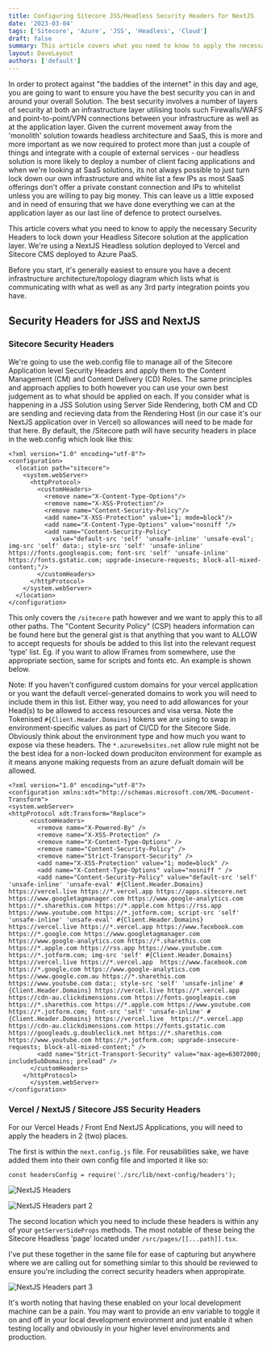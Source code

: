 ```yaml
---
title: Configuring Sitecore JSS/Headless Security Headers for NextJS
date: '2023-03-04'
tags: ['Sitecore', 'Azure', 'JSS', 'Headless', 'Cloud']
draft: false
summary: This article covers what you need to know to apply the necessary Security Headers to lock down your Headless Sitecore solution at the application layer. We're using a NextJS Headless solution deployed to Vercel and Sitecore CMS deployed to Azure PaaS.
layout: DaveLayout
authors: ['default']
---
```


In order to protect against "the baddies of the internet" in this day and age, you are going to want to ensure you have the best security you can in and around your overall Solution. The best security involves a number of layers of security at both an infrastructure layer utilising tools such Firewalls/WAFS and point-to-point/VPN connections between your infrastructure as well as at the application layer. Given the current movement away from the 'monolith' solution towards headless architecture and SaaS, this is more and more important as we now required to protect more than just a couple of things and  integrate with a couple of external services - our headless solution is more likely to deploy a number of client facing applications and when we're looking at SaaS solutions, its not always possible to just turn lock down our own infrastructure and white list a few IPs as most SaaS offerings don't offer a private constant connection and IPs to whitelist unless you are willing to pay big money. This can leave us a little exposed and in need of ensuring that we have done everything we can at the application layer as our last line of defence to protect ourselves.

This article covers what you need to know to apply the necessary Security Headers to lock down your Headless Sitecore solution at the application layer. We're using a NextJS Headless solution deployed to Vercel and Sitecore CMS deployed to Azure PaaS.

Before you start, it's generally easiest to ensure you have a decent infrastructure architecture/topology diagram which lists what is communicating with what as well as any 3rd party integration points you have.


## Security Headers for JSS and NextJS

### Sitecore Security Headers

We're going to use the web.config file to manage all of the Sitecore Application level Security Headers and apply them to the Content Management (CM) and Content Delivery (CD) Roles. The same principles and approach applies to both however you can use your own best judgement as to what should be applied on each. If you consider what is happening in a JSS Solution using Server Side Rendering, both CM and CD are sending and recieving data from the Rendering Host (in our case it's our NextJS application over in Vercel) so allowances will need to be made for that here.
By default, the /Sitecore path will have security headers in place in the web.config which look like this:

```
<?xml version="1.0" encoding="utf-8"?>
<configuration>
  <location path="sitecore">
    <system.webServer>
      <httpProtocol>
        <customHeaders>
          <remove name="X-Content-Type-Options"/>
          <remove name="X-XSS-Protection"/>
          <remove name="Content-Security-Policy"/>
          <add name="X-XSS-Protection" value="1; mode=block"/>
          <add name="X-Content-Type-Options" value="nosniff "/>
          <add name="Content-Security-Policy"
            value="default-src 'self' 'unsafe-inline' 'unsafe-eval'; img-src 'self' data:; style-src 'self' 'unsafe-inline' https://fonts.googleapis.com; font-src 'self' 'unsafe-inline' https://fonts.gstatic.com; upgrade-insecure-requests; block-all-mixed-content;"/>
        </customHeaders>
      </httpProtocol>
    </system.webServer>
  </location>
</configuration>
```

This only covers the `/sitecore` path however and we want to apply this to all other paths. The "Content Security Policy" (CSP) headers information can be found here but the general gist is that anything that you want to ALLOW to accept requests for shouls be added to this list into the relevant request 'type' list. Eg. if you want to allow IFrames from somewhere, use the appropriate section, same for scripts and fonts etc. An example is shown below.

Note: If you haven't configured custom domains for your vercel application or you want the default vercel-generated domains to work you will need to include them in this list. Either way, you need to add allowances for your Head(s) to be allowed to access resources and visa versa. Note the Tokenised `#{Client.Header.Domains}` tokens we are using to swap in environment-specific values as part of CI/CD for the Sitecore Side. Obviously think about the environment type and how much you want to expose via these headers. The `*.azurewebsites.net` allow rule might not be the best idea for a non-locked down produciton environment for example as it means anyone making requests from an azure defualt domain will be allowed.

```
<?xml version="1.0" encoding="utf-8"?>
<configuration xmlns:xdt="http://schemas.microsoft.com/XML-Document-Transform">
<system.webServer>
<httpProtocol xdt:Transform="Replace">
      <customHeaders>
        <remove name="X-Powered-By" />
        <remove name="X-XSS-Protection" />
        <remove name="X-Content-Type-Options" />
        <remove name="Content-Security-Policy" />
        <remove name="Strict-Transport-Security" />
        <add name="X-XSS-Protection" value="1; mode=block" />
        <add name="X-Content-Type-Options" value="nosniff " />
        <add name="Content-Security-Policy" value="default-src 'self' 'unsafe-inline' 'unsafe-eval' #{Client.Header.Domains} https://vercel.live https://*.vercel.app https://apps.sitecore.net https://www.googletagmanager.com https://www.google-analytics.com https://*.sharethis.com https://*.apple.com https://rss.app https://www.youtube.com https://*.jotform.com; script-src 'self' 'unsafe-inline' 'unsafe-eval' #{Client.Header.Domains} https://vercel.live https://*.vercel.app https://www.facebook.com https://*.google.com https://www.googletagmanager.com https://www.google-analytics.com https://*.sharethis.com https://*.apple.com https://rss.app https://www.youtube.com https://*.jotform.com; img-src 'self' #{Client.Header.Domains} https://vercel.live https://*.vercel.app  https://www.facebook.com https://*.google.com https://www.google-analytics.com https://www.google.com.au https://*.sharethis.com https://www.youtube.com data:; style-src 'self' 'unsafe-inline' #{Client.Header.Domains} https://vercel.live https://*.vercel.app https://cdn-au.clickdimensions.com https://fonts.googleapis.com https://*.sharethis.com https://*.apple.com https://www.youtube.com https://*.jotform.com; font-src 'self' 'unsafe-inline' #{Client.Header.Domains} https://vercel.live  https://*.vercel.app https://cdn-au.clickdimensions.com https://fonts.gstatic.com https://googleads.g.doubleclick.net https://*.sharethis.com https://www.youtube.com https://*.jotform.com; upgrade-insecure-requests; block-all-mixed-content;" />
        <add name="Strict-Transport-Security" value="max-age=63072000; includeSubDomains; preload" />
      </customHeaders>
    </httpProtocol>
      </system.webServer>
</configuration>
```

### Vercel / NextJS / Sitecore JSS Security Headers

For our Vercel Heads / Front End NextJS Applications, you will need to apply the headers in 2 (two) places.

The first is within the `next.config.js` file. For reusabilities sake, we have added them into their own config file and imported it like so:

`const headersConfig = require('./src/lib/next-config/headers');`

![NextJS Headers](/static/images/posts/2023/configuring-sitecore-jss-headless-nextjs-security-headers/image-1.png "NextJS Headers")

![NextJS Headers part 2](/static/images/posts/2023/configuring-sitecore-jss-headless-nextjs-security-headers/image-2.png "NextJS Headers part 2")

The second location which you need to include these headers is within any of your `getServerSideProps` methods. The most notable of these being the Sitecore Headless 'page' located under `/src/pages/[[...path]].tsx`.

I've put these together in the same file for ease of capturing but anywhere where we are calling out for something simlar to this should be reviewed to ensure you're including the correct security headers when appropirate.

![NextJS Headers part 3](/static/images/posts/2023/configuring-sitecore-jss-headless-nextjs-security-headers/image-3.png "NextJS Headers part 3")

It's worth noting that having these enabled on your local development machine can be a pain. You may want to provide an env variable to toggle it on and off in your local development environment and just enable it when testing locally and obviously in your higher level environments and production.
